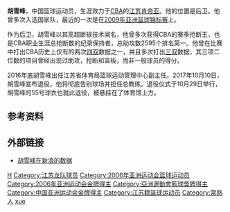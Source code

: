 {{Otheruses|胡雪峰 (喇嘛)}}
{{infobox NBA Player
| name = 胡雪峰
| image = 
| nickname = 小灵猫,小狸猫
| league = CBA
| position = [[后卫|后卫]]
| height_ft = 6 
| height_in = 1
| weight_lb = 187
| nationality = {{PRC}}
| birth_date = {{bda|1980|1|14}}
| birth_place = {{CHN}}[[常熟市|常熟市]]
| team = [[江苏龙肯帝亚篮球俱乐部|江苏肯帝亚]]
| career_start = 1999
| career_end = 2017
| coach_start = 2013
| awards =
* 亚运篮球冠军(2006)
* 2x CBA 助攻王(2004-2005、2005-2006)
* 东亚男篮锦标赛冠军(2000)
* CBA 最佳新人(1999-2000)
* CBA 抢断王(1999-2000、2004-2005、2005-2006、2006-2007、2010-2011、2015-2016)
* CBA 抢断总数纪录保持者
}}

'''胡雪峰'''{{BD|1980年|1月14日||}}，中国篮球运动员，生涯效力于[[CBA|CBA]]的[[江苏龙肯帝亚篮球俱乐部|江苏肯帝亚]]。他的位置是后卫。他曾多次入选国家队，最近的一次是在[[2009年亚洲篮球锦标赛|2009年亚洲篮球锦标赛]]上。

作为后卫，胡雪峰以其高超断球技术闻名，他曾多次获得CBA的赛季抢断王，也是CBA职业生涯总抢断数的纪录保持者，总助攻数2595个排名第一。他曾在比赛中打出CBA历史上仅有的两次[[四双|四双]]数据之一，并且多次打出[[三双|三双]]数据，其三项二位数的项目曾经出现过助攻，抢断和篮板，而非一般球员的得分。

2016年底胡雪峰出任江苏省体育局篮球运动管理中心副主任。2017年10月10日，胡雪峰宣布退役，他将彻底告别球场并担任总教练。退役仪式于10月29日举行，胡雪峰的55号球衣也就此退役，被悬挂在了体育馆上方。

== 参考资料 ==
{{reflist}}

==外部链接==
*[http://cba.sports.sina.com.cn/player.php?id=36 胡雪峰在新浪的数据]{{Wayback|url=http://cba.sports.sina.com.cn/player.php?id=36 |date=20090408211834 }}

{{中国2009年亚洲篮球锦标赛参赛名单}}

{{Authority control}}
{{DEFAULTSORT:H胡}}
[[Category:中国男子篮球运动员|H]]
[[Category:江苏龙队球员|Category:江苏龙队球员]]
[[Category:2006年亚洲运动会篮球运动员|Category:2006年亚洲运动会篮球运动员]]
[[Category:2006年亚洲运动会金牌得主|Category:2006年亚洲运动会金牌得主]]
[[Category:亞洲運動會籃球獎牌得主|Category:亞洲運動會籃球獎牌得主]]
[[Category:中国亚洲运动会金牌得主|Category:中国亚洲运动会金牌得主]]
[[Category:江苏籍篮球运动员|Category:江苏籍篮球运动员]]
[[Category:常熟人|Category:常熟人]]
[[Category:胡姓|xue]]